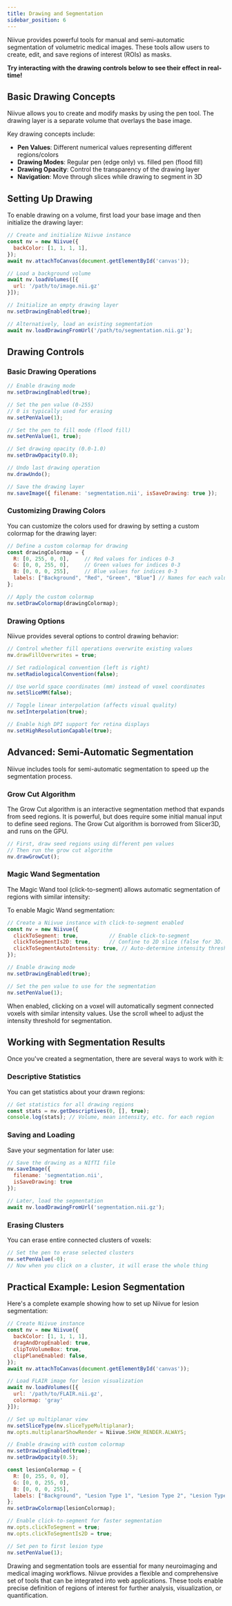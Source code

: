 ```yaml
---
title: Drawing and Segmentation
sidebar_position: 6
---
```



Niivue provides powerful tools for manual and semi-automatic segmentation of volumetric medical images. These tools allow users to create, edit, and save regions of interest (ROIs) as masks.

**Try interacting with the drawing controls below to see their effect in real-time!**

<NiivueBrowserWrapper>
  <DrawingDemo />
</NiivueBrowserWrapper>

## Basic Drawing Concepts

Niivue allows you to create and modify masks by using the pen tool. The drawing layer is a separate volume that overlays the base image. 

Key drawing concepts include:

- **Pen Values**: Different numerical values representing different regions/colors
- **Drawing Modes**: Regular pen (edge only) vs. filled pen (flood fill)
- **Drawing Opacity**: Control the transparency of the drawing layer
- **Navigation**: Move through slices while drawing to segment in 3D

## Setting Up Drawing

To enable drawing on a volume, first load your base image and then initialize the drawing layer:

```javascript
// Create and initialize Niivue instance
const nv = new Niivue({
  backColor: [1, 1, 1, 1],
});
await nv.attachToCanvas(document.getElementById('canvas'));

// Load a background volume
await nv.loadVolumes([{ 
  url: '/path/to/image.nii.gz' 
}]);

// Initialize an empty drawing layer
nv.setDrawingEnabled(true);

// Alternatively, load an existing segmentation
await nv.loadDrawingFromUrl('/path/to/segmentation.nii.gz');
```

## Drawing Controls

### Basic Drawing Operations

```javascript
// Enable drawing mode
nv.setDrawingEnabled(true);

// Set the pen value (0-255)
// 0 is typically used for erasing
nv.setPenValue(1);

// Set the pen to fill mode (flood fill)
nv.setPenValue(1, true);

// Set drawing opacity (0.0-1.0)
nv.setDrawOpacity(0.8);

// Undo last drawing operation
nv.drawUndo();

// Save the drawing layer
nv.saveImage({ filename: 'segmentation.nii', isSaveDrawing: true });
```

### Customizing Drawing Colors

You can customize the colors used for drawing by setting a custom colormap for the drawing layer:

```javascript
// Define a custom colormap for drawing
const drawingColormap = {
  R: [0, 255, 0, 0],     // Red values for indices 0-3
  G: [0, 0, 255, 0],     // Green values for indices 0-3
  B: [0, 0, 0, 255],     // Blue values for indices 0-3
  labels: ["Background", "Red", "Green", "Blue"] // Names for each value
};

// Apply the custom colormap
nv.setDrawColormap(drawingColormap);
```

### Drawing Options

Niivue provides several options to control drawing behavior:

```javascript
// Control whether fill operations overwrite existing values
nv.drawFillOverwrites = true;

// Set radiological convention (left is right)
nv.setRadiologicalConvention(false);

// Use world space coordinates (mm) instead of voxel coordinates
nv.setSliceMM(false);

// Toggle linear interpolation (affects visual quality)
nv.setInterpolation(true);

// Enable high DPI support for retina displays
nv.setHighResolutionCapable(true);
```

## Advanced: Semi-Automatic Segmentation

Niivue includes tools for semi-automatic segmentation to speed up the segmentation process.

### Grow Cut Algorithm

The Grow Cut algorithm is an interactive segmentation method that expands from seed regions. It is powerful, but does require some initial manual input to define seed regions. The Grow Cut algorithm is borrowed from Slicer3D, and runs on the GPU.

```javascript
// First, draw seed regions using different pen values
// Then run the grow cut algorithm
nv.drawGrowCut();
```

### Magic Wand Segmentation

The Magic Wand tool (click-to-segment) allows automatic segmentation of regions with similar intensity:

<NiivueBrowserWrapper>
  <MagicWandDemo />
</NiivueBrowserWrapper>

To enable Magic Wand segmentation:

```javascript
// Create a Niivue instance with click-to-segment enabled
const nv = new Niivue({
  clickToSegment: true,          // Enable click-to-segment
  clickToSegmentIs2D: true,      // Confine to 2D slice (false for 3D. 3D may be slow depending on your image size)
  clickToSegmentAutoIntensity: true, // Auto-determine intensity threshold
});

// Enable drawing mode
nv.setDrawingEnabled(true);

// Set the pen value to use for the segmentation
nv.setPenValue(1);
```

When enabled, clicking on a voxel will automatically segment connected voxels with similar intensity values. Use the scroll wheel to adjust the intensity threshold for segmentation.

## Working with Segmentation Results

Once you've created a segmentation, there are several ways to work with it:

### Descriptive Statistics

You can get statistics about your drawn regions:

```javascript
// Get statistics for all drawing regions
const stats = nv.getDescriptives(0, [], true);
console.log(stats); // Volume, mean intensity, etc. for each region
```

### Saving and Loading

Save your segmentation for later use:

```javascript
// Save the drawing as a NIfTI file
nv.saveImage({ 
  filename: 'segmentation.nii', 
  isSaveDrawing: true 
});

// Later, load the segmentation
await nv.loadDrawingFromUrl('segmentation.nii.gz');
```

### Erasing Clusters

You can erase entire connected clusters of voxels:

```javascript
// Set the pen to erase selected clusters
nv.setPenValue(-0);
// Now when you click on a cluster, it will erase the whole thing
```

## Practical Example: Lesion Segmentation

Here's a complete example showing how to set up Niivue for lesion segmentation:

```javascript
// Create Niivue instance
const nv = new Niivue({
  backColor: [1, 1, 1, 1],
  dragAndDropEnabled: true,
  clipToVolumeBox: true,
  clipPlaneEnabled: false,
});
await nv.attachToCanvas(document.getElementById('canvas'));

// Load FLAIR image for lesion visualization
await nv.loadVolumes([{ 
  url: '/path/to/FLAIR.nii.gz',
  colormap: 'gray'
}]);

// Set up multiplanar view
nv.setSliceType(nv.sliceTypeMultiplanar);
nv.opts.multiplanarShowRender = Niivue.SHOW_RENDER.ALWAYS;

// Enable drawing with custom colormap
nv.setDrawingEnabled(true);
nv.setDrawOpacity(0.5);

const lesionColormap = {
  R: [0, 255, 0, 0],
  G: [0, 0, 255, 0],
  B: [0, 0, 0, 255],
  labels: ["Background", "Lesion Type 1", "Lesion Type 2", "Lesion Type 3"]
};
nv.setDrawColormap(lesionColormap);

// Enable click-to-segment for faster segmentation
nv.opts.clickToSegment = true;
nv.opts.clickToSegmentIs2D = true;

// Set pen to first lesion type
nv.setPenValue(1);
```

Drawing and segmentation tools are essential for many neuroimaging and medical imaging workflows. Niivue provides a flexible and comprehensive set of tools that can be integrated into web applications. These tools enable precise definition of regions of interest for further analysis, visualization, or quantification. 